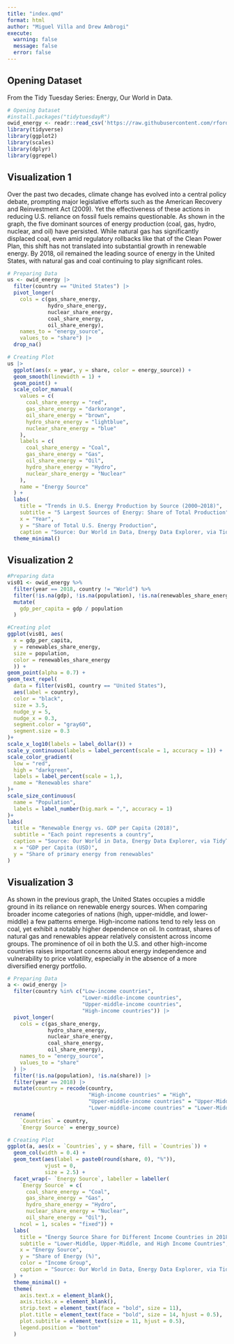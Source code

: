 ```yaml
---
title: "index.qmd"
format: html
author: "Miguel Villa and Drew Ambrogi"
execute:
  warning: false
  message: false
  error: false
---
```


## Opening Dataset

From the Tidy Tuesday Series: Energy, Our World in Data.

```r
# Opening Dataset
#install.packages("tidytuesdayR")
owid_energy <- readr::read_csv('https://raw.githubusercontent.com/rfordatascience/tidytuesday/main/data/2023/2023-06-06/owid-energy.csv')
library(tidyverse)
library(ggplot2)
library(scales)
library(dplyr)
library(ggrepel)
```

## Visualization 1

Over the past two decades, climate change has evolved into a central policy debate, prompting major legislative efforts such as the American Recovery and Reinvestment Act (2009). Yet the effectiveness of these actions in reducing U.S. reliance on fossil fuels remains questionable. As shown in the graph, the five dominant sources of energy production (coal, gas, hydro, nuclear, and oil) have persisted. While natural gas has significantly displaced coal, even amid regulatory rollbacks like that of the Clean Power Plan, this shift has not translated into substantial growth in renewable energy. By 2018, oil remained the leading source of energy in the United States, with natural gas and coal continuing to play significant roles.

```r
# Preparing Data
us <- owid_energy |>
  filter(country == "United States") |>
  pivot_longer(
    cols = c(gas_share_energy,
             hydro_share_energy,
             nuclear_share_energy,
             coal_share_energy,
             oil_share_energy),
    names_to = "energy_source",
    values_to = "share") |>
  drop_na() 

# Creating Plot
us |>
  ggplot(aes(x = year, y = share, color = energy_source)) +
  geom_smooth(linewidth = 1) +
  geom_point() +
  scale_color_manual(
    values = c(
      coal_share_energy = "red",   
      gas_share_energy = "darkorange",
      oil_share_energy = "brown",
      hydro_share_energy = "lightblue", 
      nuclear_share_energy = "blue"
    ),
    labels = c(
      coal_share_energy = "Coal",
      gas_share_energy = "Gas",
      oil_share_energy = "Oil",
      hydro_share_energy = "Hydro",
      nuclear_share_energy = "Nuclear"
    ),
    name = "Energy Source"
  ) +
  labs(
    title = "Trends in U.S. Energy Production by Source (2000–2018)",
    subtitle = "5 Largest Sources of Energy: Share of Total Production",
    x = "Year",
    y = "Share of Total U.S. Energy Production",
    caption = "Source: Our World in Data, Energy Data Explorer, via TidyTuesday") +
  theme_minimal() 

```

## Visualization 2

```r
#Preparing data
vis01 <- owid_energy %>%
  filter(year == 2018, country != "World") %>%    
  filter(!is.na(gdp), !is.na(population), !is.na(renewables_share_energy)) %>% 
  mutate(
    gdp_per_capita = gdp / population             
  )

#Creating plot
ggplot(vis01, aes(
  x = gdp_per_capita, 
  y = renewables_share_energy, 
  size = population,
  color = renewables_share_energy
  )) +
geom_point(alpha = 0.7) +
geom_text_repel(
  data = filter(vis01, country == "United States"),
  aes(label = country),
  color = "black",
  size = 3.5,
  nudge_y = 5,
  nudge_x = 0.3, 
  segment.color = "gray60",
  segment.size = 0.3
)+
scale_x_log10(labels = label_dollar()) +
scale_y_continuous(labels = label_percent(scale = 1, accuracy = 1)) +
scale_color_gradient(
  low = "red", 
  high = "darkgreen",
  labels = label_percent(scale = 1,),
  name = "Renewables share"
)+
scale_size_continuous(
  name = "Population",
  labels = label_number(big.mark = ",", accuracy = 1)
)+
labs(
  title = "Renewable Energy vs. GDP per Capita (2018)",
  subtitle = "Each point represents a country",
  caption = "Source: Our World in Data, Energy Data Explorer, via TidyTuesday",
  x = "GDP per Capita (USD)",
  y = "Share of primary energy from renewables"
)
```

## Visualization 3

As shown in the previous graph, the United States occupies a middle ground in its reliance on renewable energy sources. When comparing broader income categories of nations (high, upper-middle, and lower-middle) a few patterns emerge. High-income nations tend to rely less on coal, yet exhibit a notably higher dependence on oil. In contrast, shares of natural gas and renewables appear relatively consistent across income groups. The prominence of oil in both the U.S. and other high-income countries raises important concerns about energy independence and vulnerability to price volatility, especially in the absence of a more diversified energy portfolio.

```r
# Preparing Data 
a <- owid_energy |>
  filter(country %in% c("Low-income countries",
                        "Lower-middle-income countries",
                        "Upper-middle-income countries",
                        "High-income countries")) |>
  pivot_longer(
    cols = c(gas_share_energy,
             hydro_share_energy,
             nuclear_share_energy,
             coal_share_energy,
             oil_share_energy),
    names_to = "energy_source",
    values_to = "share"
  ) |>
  filter(!is.na(population), !is.na(share)) |>
  filter(year == 2018) |>
  mutate(country = recode(country,
                          "High-income countries" = "High",
                          "Upper-middle-income countries" = "Upper-Middle",
                          "Lower-middle-income countries" = "Lower-Middle")) |>
  rename(
    `Countries` = country,
    `Energy Source` = energy_source) 

# Creating Plot
ggplot(a, aes(x = `Countries`, y = share, fill = `Countries`)) +
  geom_col(width = 0.4) +
  geom_text(aes(label = paste0(round(share, 0), "%")),
            vjust = 0,
            size = 2.5) +    
  facet_wrap(~ `Energy Source`, labeller = labeller(
    `Energy Source` = c(
      coal_share_energy = "Coal",
      gas_share_energy = "Gas",
      hydro_share_energy = "Hydro",
      nuclear_share_energy = "Nuclear",
      oil_share_energy = "Oil"),
    ncol = 1, scales = "fixed")) +
  labs(
    title = "Energy Source Share for Different Income Countries in 2018",
    subtitle = "Lower-Middle, Upper-Middle, and High Income Countries",
    x = "Energy Source",
    y = "Share of Energy (%)",
    color = "Income Group",
    caption = "Source: Our World in Data, Energy Data Explorer, via TidyTuesday"
  ) +
  theme_minimal() +
  theme(
    axis.text.x = element_blank(),
    axis.ticks.x = element_blank(),
    strip.text = element_text(face = "bold", size = 11),
    plot.title = element_text(face = "bold", size = 14, hjust = 0.5),
    plot.subtitle = element_text(size = 11, hjust = 0.5),
    legend.position = "bottom"
  )
```
